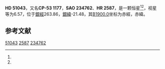 {{Starbox begin
| name = HD 51043
}}
{{Starbox observe
| epoch = [[J2000.0|J2000.0]]
| constell = {{星座名待查}}<ref name=SIMBAD>{{cite web
 | url=http://simbad.u-strasbg.fr/simbad/sim-id?Ident=HR+2587
 | title =Pulsating variable Star
 | publisher=Centre de Données astronomiques de Strasbourg
 | work=SIMBAD
 | accessdate=2012-07-13}}</ref><ref name=DATA>{{cite web
 | url=http://vizier.u-strasbg.fr/viz-bin/VizieR-5?-out.add=.&-source=5050&-corr=PK=HR&-out.max=9999&HR=2587
 | title=VizieR Detailed Page
 | accessdate=2012-07-13
 | archive-date=2019-02-16
 | archive-url=https://web.archive.org/web/20190216113610/http://vizier.u-strasbg.fr/viz-bin/VizieR-5?-out.add=.&-source=5050&-corr=PK=HR&-out.max=9999&HR=2587
 | dead-url=no
 }}</ref>
| 星官 = 
| ra = {{RA|6|52|46.9}}<ref name=SIMBAD /><ref name=DATA />
| dec = {{DEC|-54|5|24}}<ref name=SIMBAD /><ref name=DATA />
| appmag_v = 6.57<ref name=SIMBAD /><ref name=DATA />
}}
{{Starbox character
| class = G5Ib-II<ref name=SIMBAD /><ref name=DATA />
| b-v = 1.08<ref name=SIMBAD /><ref name=DATA />
| u-b = <ref name=SIMBAD /><ref name=DATA />
| r-i = <ref name=SIMBAD /><ref name=DATA />
| variable = 
}}
{{Starbox astrometry
| radial_v = 
| prop_mo_ra = 14
| parallax = 
| p_error = 
}}
{{Starbox catalog
| names =CP-53 1177，[[SAO星表|SAO]] 234762，[[HD星表|HD]] 51043，[[HR星表|HR]] 2587}}
{{Starbox reference |Simbad=HR+2587}}
{{Starbox end}}

'''HD 51043'''，又名'''CP-53 1177'''，'''SAO 234762'''、'''HR 2587'''，是一颗恒星<ref name=SIMBAD /><ref name=DATA />，视星等为6.57，位于[[銀道座標系|銀經]]263.86，[[銀道座標系|銀緯]]-21.48，其[[B1900.0|B1900.0]]坐标为赤經{{RA|6|50|39.2}}，赤緯{{DEC|-53|-21.48|57}}。

== 参考文献 ==
{{reflist}}

{{star-stub}}

[[Category:HD和HDE天體|51043]]
[[Category:HR天體|2587]]
[[Category:SAO天體|234762]]